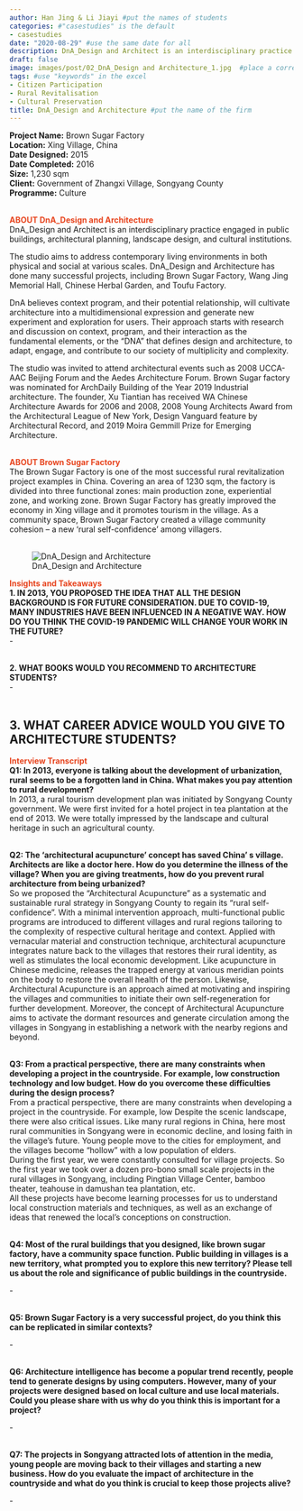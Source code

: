 ---
author: Han Jing & Li Jiayi #put the names of students
categories: #"casestudies" is the default 
- casestudies
date: "2020-08-29" #use the same date for all
description: DnA_Design and Architect is an interdisciplinary practice addressing contemporary living environment, both physical and social, from scales small to large. #brief description about the firm
draft: false
image: images/post/02_DnA_Design and Architecture_1.jpg  #place a corresponding image in the "images" => "post"
tags: #use "keywords" in the excel
- Citizen Participation
- Rural Revitalisation
- Cultural Preservation
title: DnA_Design and Architecture #put the name of the firm
---

__Project Name:__ Brown Sugar Factory <br>
__Location:__ Xing Village, China <br>
__Date Designed:__ 2015<br>
__Date Completed:__ 2016<br>
__Size:__ 1,230 sqm<br>
__Client:__ Government of Zhangxi Village, Songyang County<br>
__Programme:__ Culture
<br><br>

<span style="color:#E7451F">__ABOUT DnA_Design and Architecture__</span><br>
DnA_Design and Architect is an interdisciplinary practice engaged in public buildings, architectural planning, landscape design, and cultural institutions. <br>

The studio aims to address contemporary living environments in both physical and social at various scales. DnA_Design and Architecture has done many successful projects, including Brown Sugar Factory, Wang Jing Memorial Hall, Chinese Herbal Garden, and Toufu Factory.<br>

DnA believes context program, and their potential relationship, will cultivate architecture into a multidimensional expression and generate new experiment and exploration for users. Their approach starts with research and discussion on context, program, and their interaction as the fundamental elements, or the “DNA” that defines design and architecture, to adapt, engage, and contribute to our society of multiplicity and complexity.<br>

The studio was invited to attend architectural events such as  2008 UCCA-AAC Beijing Forum and the Aedes Architecture Forum. Brown Sugar factory was nominated for ArchDaily Building of the Year 2019 Industrial architecture. The founder, Xu Tiantian has received WA Chinese Architecture Awards for 2006 and 2008, 2008 Young Architects Award from the Architectural League of New York, Design Vanguard feature by Architectural Record, and 2019 Moira Gemmill Prize for Emerging Architecture.<br><br>

<span style="color:#E7451F">__ABOUT Brown Sugar Factory__</span><br>
The Brown Sugar Factory is one of the most successful rural revitalization project examples in China.  Covering an area of 1230 sqm, the factory is divided into three functional zones: main production zone, experiential zone, and working zone. Brown Sugar Factory has greatly improved the economy in Xing village and it promotes tourism in the village. As a community space, Brown Sugar Factory created a village community cohesion – a new ‘rural self-confidence’ among villagers.<br><br>


<!-- Photo of the project -->

<!-- ![caption: name of the project](https://socialarchi.github.io/images/post/"name of the file") 
example below-->

![DnA_Design and Architecture](https://socialarchi.github.io/images/post/02_DnA_Design and Architecture_2.jpg) 

<span style="color:#E7451F">__Insights and Takeaways__</span><br>
__1. IN 2013, YOU PROPOSED THE IDEA THAT ALL THE DESIGN BACKGROUND IS FOR FUTURE CONSIDERATION. DUE TO COVID-19, MANY INDUSTRIES HAVE BEEN INFLUENCED IN A NEGATIVE WAY. HOW DO YOU THINK THE COVID-19 PANDEMIC WILL CHANGE YOUR WORK IN THE FUTURE?__<br>
-<br><br>

__2. WHAT BOOKS WOULD YOU RECOMMEND TO ARCHITECTURE STUDENTS?__<br>
-<br><br>

__3. WHAT CAREER ADVICE WOULD YOU GIVE TO ARCHITECTURE STUDENTS?__<br>
-

<span style="color:#E7451F">__Interview Transcript__</span><br>
__Q1: In 2013, everyone is talking about the development of urbanization, rural seems to be a forgotten land in China. What makes you pay attention to rural development?__<br>
In 2013, a rural tourism development plan was initiated by Songyang County government. We were first invited for a hotel project in tea plantation at the end of 2013. We were totally impressed by the landscape and cultural heritage in such an agricultural county. <br><br>	

__Q2: The ‘architectural acupuncture’ concept has saved China’ s village. Architects are like a doctor here. How do you determine the illness of the village? When you are giving treatments, how do you prevent rural architecture from being urbanized?__<br>
So we proposed the “Architectural Acupuncture” as a systematic and sustainable rural strategy in Songyang County to regain its “rural self-confidence”. With a minimal intervention approach, multi-functional public programs are introduced to different villages and rural regions tailoring to the complexity of respective cultural heritage and context. Applied with vernacular material and construction technique, architectural acupuncture integrates nature back to the villages that restores their rural identity, as well as stimulates the local economic development. Like acupuncture in Chinese medicine, releases the trapped energy at various meridian points on the body to restore the overall health of the person. Likewise, Architectural Acupuncture is an approach aimed at motivating and inspiring the villages and communities to initiate their own self-regeneration for further development. Moreover, the concept of Architectural Acupuncture aims to activate the dormant resources and generate circulation among the villages in Songyang in establishing a network with the nearby regions and beyond.<br><br>

__Q3: From a practical perspective, there are many constraints when developing a project in the countryside. For example, low construction technology and low budget. How do you overcome these difficulties during the design process?__<br>
From a practical perspective, there are many constraints when developing a project in the countryside. For example, low Despite the scenic landscape, there were also critical issues. Like many rural regions in China, here most rural communities in Songyang were in economic decline, and losing faith in the village’s future. Young people move to the cities for employment, and the villages become “hollow” with a low population of elders. <br>
During the first year, we were constantly consulted for village projects. So the first year we took over a dozen pro-bono small scale projects in the rural villages in Songyang, including Pingtian Village Center, bamboo theater, teahouse in damushan tea plantation, etc. <br>
All these projects have become learning processes for us to understand local construction materials and techniques, as well as an exchange of ideas that renewed the local’s conceptions on construction.<br><br>

__Q4: Most of the rural buildings that you designed, like brown sugar factory, have a community space function. Public building in villages is a new territory, what prompted you to explore this new territory? Please tell us about the role and significance of public buildings in the countryside.__<br>

-<br><br>

__Q5: Brown Sugar Factory is a very successful project, do you think this can be replicated in similar contexts?__<br>

-<br><br>

__Q6: Architecture intelligence has become a popular trend recently, people tend to generate designs by using computers. However, many of your projects were designed based on local culture and use local materials. Could you please share with us why do you think this is important for a project?__<br>

-<br><br>

__Q7: The projects in Songyang attracted lots of attention in the media, young people are moving back to their villages and starting a new business. How do you evaluate the impact of architecture in the countryside and what do you think is crucial to keep those projects alive?__<br>

-<br><br>
